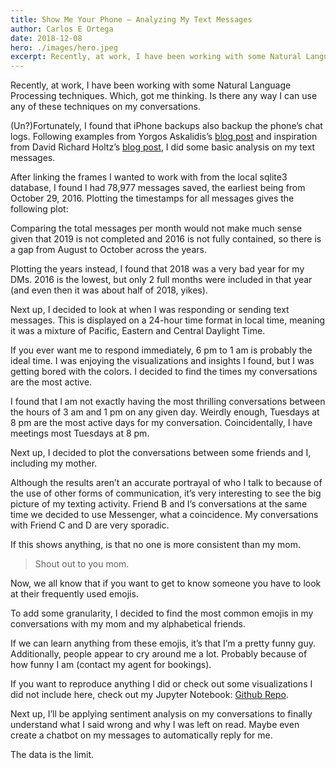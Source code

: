```yaml
---
title: Show Me Your Phone — Analyzing My Text Messages
author: Carlos E Ortega
date: 2018-12-08
hero: ./images/hero.jpeg
excerpt: Recently, at work, I have been working with some Natural Language Processing techniques. Which, got me thinking. Is there any way I can use any of these techniques on my conversations.
---
```

Recently, at work, I have been working with some Natural Language Processing techniques. Which, got me thinking. Is there any way I can use any of these techniques on my conversations.

(Un?)Fortunately, I found that iPhone backups also backup the phone’s chat logs. Following examples from Yorgos Askalidis’s [blog post](https://towardsdatascience.com/heres-how-you-can-access-your-entire-imessage-history-on-your-mac-f8878276c6e9) and inspiration from David Richard Holtz’s [blog post](https://towardsdatascience.com/what-your-imessage-data-says-about-you-daa186db16d), I did some basic analysis on my text messages.

After linking the frames I wanted to work with from the local sqlite3 database, I found I had 78,977 messages saved, the earliest being from October 29, 2016. Plotting the timestamps for all messages gives the following plot:

Comparing the total messages per month would not make much sense given that 2019 is not completed and 2016 is not fully contained, so there is a gap from August to October across the years.

Plotting the years instead, I found that 2018 was a very bad year for my DMs. 2016 is the lowest, but only 2 full months were included in that year (and even then it was about half of 2018, yikes).

Next up, I decided to look at when I was responding or sending text messages. This is displayed on a 24-hour time format in local time, meaning it was a mixture of Pacific, Eastern and Central Daylight Time.

If you ever want me to respond immediately, 6 pm to 1 am is probably the ideal time. I was enjoying the visualizations and insights I found, but I was getting bored with the colors. I decided to find the times my conversations are the most active.

I found that I am not exactly having the most thrilling conversations between the hours of 3 am and 1 pm on any given day. Weirdly enough, Tuesdays at 8 pm are the most active days for my conversation. Coincidentally, I have meetings most Tuesdays at 8 pm.

Next up, I decided to plot the conversations between some friends and I, including my mother.

Although the results aren’t an accurate portrayal of who I talk to because of the use of other forms of communication, it’s very interesting to see the big picture of my texting activity. Friend B and I’s conversations at the same time we decided to use Messenger, what a coincidence. My conversations with Friend C and D are very sporadic.

If this shows anything, is that no one is more consistent than my mom.

> Shout out to you mom.

Now, we all know that if you want to get to know someone you have to look at their frequently used emojis.

To add some granularity, I decided to find the most common emojis in my conversations with my mom and my alphabetical friends.

If we can learn anything from these emojis, it’s that I’m a pretty funny guy. Additionally, people appear to cry around me a lot. Probably because of how funny I am (contact my agent for bookings).

If you want to reproduce anything I did or check out some visualizations I did not include here, check out my Jupyter Notebook: [Github Repo](https://github.com/SoyCarloss/iMessage-Analysis).

Next up, I’ll be applying sentiment analysis on my conversations to finally understand what I said wrong and why I was left on read. Maybe even create a chatbot on my messages to automatically reply for me.

The data is the limit.